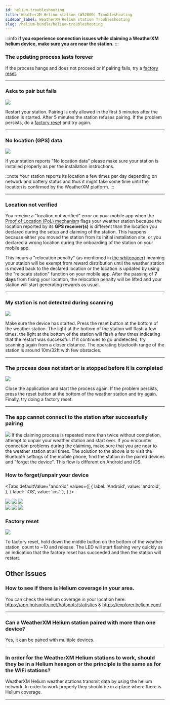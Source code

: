 ```yaml
---
id: helium-troubleshooting
title: WeatherXM Helium station (WS2000) Troubleshooting
sidebar_label: WeatherXM Helium station Troubleshooting
slug: /helium-bundle/helium-troubleshooting
---
```



:::info
**if you experience connection issues while claiming a WeatherXM helium device,  make sure you are near the station.**
:::

### The updating process lasts forever

If the process hangs and does not proceed or if pairing fails, try a [factory reset](/helium-bundle/helium-troubleshooting#factory-reset). 

<hr/>

### Asks to pair but fails

<div class="explanation small-big">
  <img src={useBaseUrl("img/wxm-devices/helium-bundle/fail-pairing.svg")} />
<span>

Restart your station. Pairing is only allowed in the first 5 minutes after the station is started. After 5 minutes the station refuses pairing. If the problem persists, do a [factory reset](/helium-bundle/helium-troubleshooting#factory-reset) and try again. 


</span>
</div>

<hr/>

### No location (GPS) data

<div class="explanation small-big">
  <img src={useBaseUrl("img/wxm-devices/helium-bundle/helium-clear-sky-view.png")} />
<span>

If your station reports "No location data" please make sure your station is installed properly as per the installation instructions. 

:::note
Your station reports its location a few times per day depending on network and battery status and thus it might take some time until the location is confirmed by the WeatherXM platform.
:::
</span>
</div>

<hr/>

### Location not verified
You receive a "location not verified" error on your mobile app when the [Proof of Location (PoL) mechanism](/project/proof-of-location) flags your weather station because the location reported by its **GPS receiver(s)** is different than the location you declared during the setup and claiming of the station. This happens because either you moved the station from its initial installation site, or you declared a wrong location during the onboarding of the station on your mobile app.

This incurs a "relocation penalty" (as mentioned in [the whitepaper](http://weatherxm.com/whitepaper)) meaning your station will be exempt from reward distribution until the weather station is moved back to the declared location or the location is updated by using the "relocate station" function on your mobile app. After the passing of **7 days** from fixing your location, the relocation penalty will be lifted and your station will start generating rewards as usual.


<hr/>

### My station is not detected during scanning

<div class="explanation small-big">
  <img src={useBaseUrl("img/wxm-devices/helium-bundle/no-device-found.svg")} />
  <span>

Make sure the device has started.  Press the reset button at the bottom of the weather station. The light at the bottom of the station will flash a few times. the light at the bottom of the station will flash a few times indicating that the restart was successful. 
If it continues to go undetected, try scanning again from a closer distance. The operating bluetooth range of the station is around 10m/32ft with few obstacles.
</span>
</div>

<hr/>

### The process does not start or is stopped before it is completed

<div class="explanation small-big">
  <img src={useBaseUrl("img/wxm-devices/helium-bundle/scanning-failed.svg")} />
  <span>

Close the application and start the process again. If the problem persists, press the reset button at the bottom of the weather station and try again. Finally, try doing a factory reset.
</span>
</div>

<hr/>

### The app cannot connect to the station after successfully pairing

<div class="explanation small-big">
  <img src={useBaseUrl("img/wxm-devices/helium-bundle/connection-failed.svg")} />
  <span>
    If the claiming process is repeated more than twice without completion, attempt to unpair your weather station and start over. If you encounter connection problems during the claiming, make sure that you are near to the weather station at all times. The solution to the above is to visit the Bluetooth settings of the mobile phone, find the station in the paired devices and "forget the device". This flow is different on Android and iOS.
  </span>
</div>

<h3>How to forget/unpair your device</h3>

<Tabs
  defaultValue="android"
  values={[
    { label: 'Android', value: 'android', },
    { label: 'iOS', value: 'ios', },
  ]
}>

<TabItem value="android">
  <div class="explanation small-big">
    <img src={useBaseUrl("img/wxm-devices/helium-bundle/troubleshoot-android-1.png")} />
    <img src={useBaseUrl("img/wxm-devices/helium-bundle/troubleshoot-android-2.png")} />
    <img src={useBaseUrl("img/wxm-devices/helium-bundle/troubleshoot-android-3.png")} />
  </div>
</TabItem>

<TabItem value="ios">
  <div class="explanation small-big">
    <img src={useBaseUrl("img/wxm-devices/helium-bundle/troubleshoot-iOS-1.png")} />
    <img src={useBaseUrl("img/wxm-devices/helium-bundle/troubleshoot-iOS-2.png")} />
    <img src={useBaseUrl("img/wxm-devices/helium-bundle/troubleshoot-iOS-3.png")} />
  </div>
</TabItem>
</Tabs>

### Factory reset

<div class="explanation small-big">
  <img src={useBaseUrl("img/wxm-devices/helium-bundle/reset_station.svg")} />
  <span>

To factory reset, hold down the middle button on the bottom of the weather station, count to ~10 and release. The LED will start flashing very quickly as an indication that the factory reset has succeeded and then the station will restart.

</span>
</div>


## Other Issues

### How to see if there is Helium coverage in your area. 

You can check the Helium coverage in your location here: https://app.hotspotty.net/hotspots/statistics & https://explorer.helium.com/

<hr />

### Can a WeatherXM Helium station paired with more than one device?

Yes, it can be paired with multiple devices.

<hr />

### In order for the WeatherXM Helium stations to work, should they be in a Helium hexagon or the principle is the same as for the WiFi stations?

WeatherXM Helium weather stations transmit data by using the helium network. In order to work properly they should be in a place where there is Helium coverage.
  
<hr />
